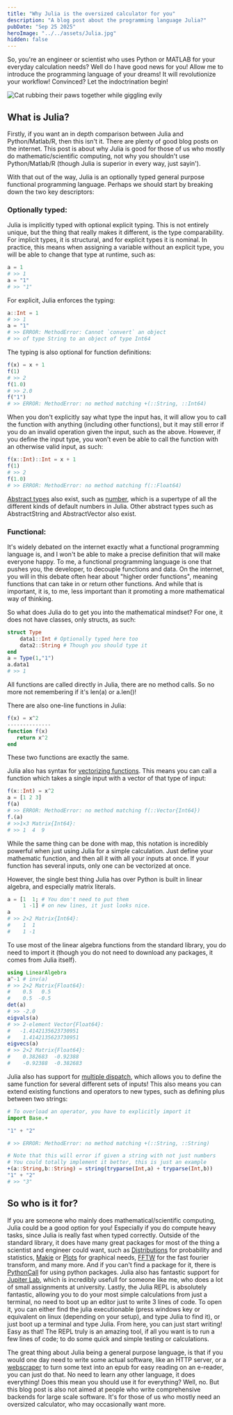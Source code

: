 ---
title: "Why Julia is the oversized calculator for you"
description: "A blog post about the programming language Julia?"
pubDate: "Sep 25 2025"
heroImage: "../../assets/Julia.jpg"
hidden: false
---


So, you're an engineer or scientist who uses Python or MATLAB for your everyday calculation needs? Well do I have good news for you! Allow me to introduce the programming language of your dreams! It will revolutionize your workflow! Convinced? Let the indoctrination begin!

![Cat rubbing their paws together while giggling evily](../../assets/evil_cat_laughing.jpg)

## What is Julia?
Firstly,  if you want an in depth comparison between Julia and Python/Matlab/R, then this isn't it. There are plenty of good blog posts on the internet. This post is about why Julia is good for those of us who mostly do mathematic/scientific computing, not why you shouldn't use Python/Matlab/R (though Julia is superior in every way, just sayin'). 

With that out of the way, Julia is an optionally typed general purpose functional programming language. Perhaps we should start by breaking down the two key descriptors:


### Optionally typed:

Julia is implicitly typed with optional explicit typing. This is not entirely unique, but the thing that really makes it different, is the type comparability. For implicit types, it is structural, and for explicit types it is nominal. In practice, this means when assigning a variable without an explicit type, you will be able to change that type at runtime, such as: 
```jl
a = 1
# >> 1
a = "1"
# >> "1"
```
For explicit, Julia enforces the typing:
```jl
a::Int = 1
# >> 1
a = "1"
# >> ERROR: MethodError: Cannot `convert` an object 
# >> of type String to an object of type Int64
``` 
The typing is also optional for function definitions:

```jl
f(x) = x + 1
f(1)
# >> 2
f(1.0)
# >> 2.0
f("1")
# >> ERROR: MethodError: no method matching +(::String, ::Int64)  
```
When you don't explicitly say what type the input has, it will allow you to call the function with anything (including other functions), but it may still error if you do an invalid operation given the input, such as the above. However, if you define the input type, you won't even be able to call the function with an otherwise valid input, as such:
```jl
f(x::Int)::Int = x + 1
f(1)
# >> 2
f(1.0)
# >> ERROR: MethodError: no method matching f(::Float64)
```
[Abstract types](https://docs.julialang.org/en/v1/manual/types/#man-abstract-types) also exist, such as [number](https://docs.julialang.org/en/v1/base/numbers/), which is a supertype of all the different kinds of default numbers in Julia. Other abstract types such as AbstractString and AbstractVector also exist.


### Functional:

It's widely debated on the internet exactly what a functional programming language is, and I won't be able to make a precise definition that will make everyone happy. To me, a functional programming language is one that pushes you, the developer, to decouple functions and data. On the internet, you will in this debate often hear about "higher order functions", meaning functions that can take in or return other functions. And while that is important, it is, to me, less important than it promoting a more mathematical way of thinking.

So what does Julia do to get you into the mathematical mindset? For one, it does not have classes, only structs, as such:

```jl
struct Type
    data1::Int # Optionally typed here too
    data2::String # Though you should type it
end
a = Type(1,"1")
a.data1
# >> 1
```
All functions are called directly in Julia, there are no method calls. So no more not remembering if it's len(a) or a.len()! 

There are also one-line functions in Julia:
```jl
f(x) = x^2
--------------
function f(x)
   return x^2
end
```
These two functions are exactly the same.

Julia also has syntax for [vectorizing functions](https://docs.julialang.org/en/v1/manual/functions/#man-vectorized). This means you can call a function which takes a single input with a vector of that type of input:

```jl
f(x::Int) = x^2
a = [1 2 3]
f(a)
# >> ERROR: MethodError: no method matching f(::Vector{Int64}) 
f.(a)
# >>1×3 Matrix{Int64}:                                                                                                       
# >> 1  4  9
```
While the same thing can be done with map, this notation is incredibly powerful when just using Julia for a simple calculation. Just define your mathematic function, and then all it with all your inputs at once. If your function has several inputs, only one can be vectorized at once.

However, the single best thing Julia has over Python is built in linear algebra, and especially matrix literals.

```jl
a = [1  1; # You don't need to put them
     1 -1] # on new lines, it just looks nice.
a
# >> 2×2 Matrix{Int64}:                                                                                                       
#    1  1
#    1 -1 
```
To use most of the linear algebra functions from the standard library, you do need to import it (though you do not need to download any packages, it comes from Julia itself).

```jl
using LinearAlgebra
a^-1 # inv(a)
# >> 2×2 Matrix{Float64}:                                                                                                     
#    0.5   0.5                                                                                                               
#    0.5  -0.5
det(a)
# >> -2.0
eigvals(a)
# >> 2-element Vector{Float64}:                                                                                               
#   -1.4142135623730951                                                                                                      
#    1.4142135623730951
eigvecs(a)
# >> 2×2 Matrix{Float64}:                                                                                                      
#    0.382683  -0.92388                                                                                                     
#    -0.92388  -0.382683
```

Julia also has support for [multiple dispatch](https://en.wikipedia.org/wiki/Multiple_dispatch), which allows you to define the same function for several different sets of inputs! This also means you can extend existing functions and operators to new types, such as defining plus between two strings:

```jl
# To overload an operator, you have to explicitly import it
import Base.+ 

"1" + "2"

# >> ERROR: MethodError: no method matching +(::String, ::String)

# Note that this will error if given a string with not just numbers
# You could totally implement it better, this is just an example
+(a::String,b::String) = string(tryparse(Int,a) + tryparse(Int,b)) 
"1" + "2"
# >> "3"
```

## So who is it for?
If you are someone who mainly does mathematical/scientific computing, Julia could be a good option for you! Especially if you do compute heavy tasks, since Julia is really fast when typed correctly. Outside of the standard library, it does have many great packages for most of the thing a scientist and engineer could want, such as [Distributions](https://juliastats.org/Distributions.jl/stable/starting/) for probability and statistics, [Makie](https://docs.makie.org/stable/) or [Plots](https://docs.juliaplots.org/stable/) for graphical needs, [FFTW](https://juliamath.github.io/FFTW.jl/stable/) for the fast fourier transform, and many more. And if you can't find a package for it, there is [PythonCall](https://github.com/JuliaPy/PythonCall.jl) for using python packages. Julia also has fantastic support for [Jupiter Lab](https://jupyter.org/), which is incredibly usefull for someone like me, who does a lot of small assignments at university. Lastly, the Julia REPL is absolutely fantastic, allowing you to do your most simple calculations from just a terminal, no need to boot up an editor just to write 3 lines of code. To open it, you can either find the julia executionable (press windows key or equivalent on linux (depending on your setup), and type Julia to find it), or just boot up a terminal and type Julia. From here, you can just start writing! Easy as that! The REPL truly is an amazing tool, if all you want is to run a few lines of code; to do some quick and simple testing or calculations.


The great thing about Julia being a general purpose language, is that if you would one day need to write some actual software, like an HTTP server, or a  [webscraper](https://github.com/HannahField/rr2epub) to turn some text into an epub for easy reading on an e-reader, you can just do that. No need to learn any other language, it does everything! Does this mean you should use it for everything? Well, no. But this blog post is also not aimed at people who write comprehensive backends for large scale software. It's for those of us who mostly need an oversized calculator, who may occasionally want more.